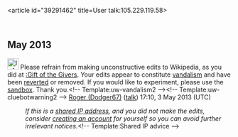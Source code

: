 <article id="39291462" title=User talk:105.229.119.58>
	<talkpage id="39291462" title="User talk:105.229.119.58">
== May 2013 ==
[[File:Information.svg|25px|alt=Information icon]] Please refrain from making unconstructive edits to Wikipedia, as you did at [[:Gift of the Givers]]. Your edits appear to constitute [[Wikipedia:Vandalism|vandalism]] and have been [[Help:Reverting|reverted]] or removed. If you would like to experiment, please use the [[Wikipedia:Sandbox|sandbox]]. Thank you.&lt;!-- Template:uw-vandalism2 --&gt;&lt;!-- Template:uw-cluebotwarning2 --&gt; [[User:Dodger67|Roger (Dodger67)]] ([[User talk:Dodger67|talk]]) 17:10, 3 May 2013 (UTC)
:''If this is a [[Network address translation|shared IP address]], and you did not make the edits, consider [[Wikipedia:Why create an account?|creating an account]] for yourself so you can avoid further irrelevant notices.''&lt;!-- Template:Shared IP advice --&gt;
	</talkpage>
</article>